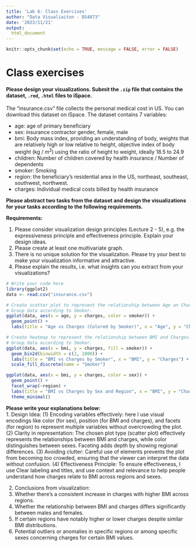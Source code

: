 ```yaml
---
title: 'Lab 6: Class Exercises'
author: "Data Visualiaiton - DS4073"
date: '2023/11/21'
output: 
  html_document
---
```


```r
knitr::opts_chunk$set(echo = TRUE, message = FALSE, error = FALSE)
```

# Class exercises
#### Please design your visualizations. Submit the `.zip` file that contains the dataset, `.rmd`, `.html` files to iSpace.

The "insurance.csv" file collects the personal medical cost in US. You can download this dataset on iSpace. The dataset contains 7 variables: 

* age: age of primary beneficiary  
* sex: insurance contractor gender, female, male  
* bmi: Body mass index, providing an understanding of body, weights that are relatively high or low relative to height,
objective index of body weight (kg / $m^2$) using the ratio of height to weight, ideally 18.5 to 24.9  
* children: Number of children covered by health insurance / Number of dependents  
* smoker: Smoking  
* region: the beneficiary's residential area in the US, northeast, southeast, southwest, northwest.  
* charges: Individual medical costs billed by health insurance  

**Please abstract two tasks from the dataset and design the visualizations for your tasks according to the following requirements. **

**Requirements:**    

1. Please consider visualization design principles (Lecture 2 - 5), e.g. the expressiveness principle and effectiveness principle. Explain your design ideas.   
2. Please create at least one multivariate graph.   
3. There is no unique solution for the visualization. Please try your best to make your visualization informative and attractive.    
4. Please explain the results, i.e. what insights can you extract from your visualizations?       
```r
# Write your code here
library(ggplot2)
data <- read.csv("insurance.csv")

# Create scatter plot to represent the relationship between Age an Charges.
# Group data according to Smoker.
ggplot(data, aes(x = age, y = charges, color = smoker)) +
  geom_point() +
  labs(title = "Age vs Charges (Colored by Smoker)", x = "Age", y = "Charges")
```

```r
# Create heatmap to represent the relationship between BMI and Charges.
# Group data according to Smoker.
ggplot(data, aes(x = bmi, y = charges, fill = smoker)) +
  geom_bin2d(binwidth = c(2, 1000)) +
  labs(title = "BMI vs Charges by Smoker", x = "BMI", y = "Charges") +
  scale_fill_discrete(name = "Smoker")
```

```r
ggplot(data, aes(x = bmi, y = charges, color = sex)) +
  geom_point() +
  facet_wrap(~region) +
  labs(title = "BMI vs Charges by Sex and Region", x = "BMI", y = "Charges") +
  theme_minimal()
```


**Please write your explanations below:**      
1. Design Idea:
(1) Encoding variables effectively: here I use visual encodings like color (for sex), position (for BMI and charges), and facets (for region) to represent multiple variables without overcrowding the plot.
(2) Clarity in representation: The chosen plot type (scatter plot) effectively represents the relationships between BMI and charges, while color distinguishes between sexes. Faceting adds depth by showing regional differences.
(3) Avoiding clutter: Careful use of elements prevents the plot from becoming too crowded, ensuring that the viewer can interpret the data without confusion.
(4) Effectiveness Principle: To ensure effectiveness, I use Clear labeling and titles, and use context and relevance to help people understand how charges relate to BMI across regions and sexes.

2. Conclusions from visualization:
1. Whether there's a consistent increase in charges with higher BMI across regions.
2. Whether the relationship between BMI and charges differs significantly between males and females.
3. If certain regions have notably higher or lower charges despite similar BMI distributions.
4. Potential outliers or anomalies in specific regions or among specific sexes concerning charges for certain BMI values.



